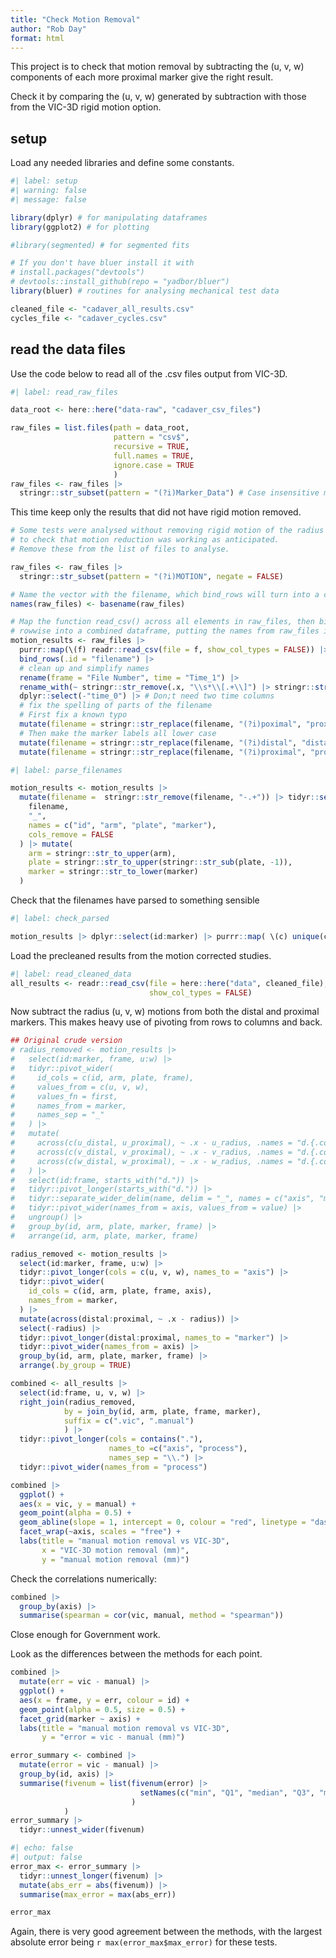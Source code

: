 ```yaml
---
title: "Check Motion Removal"
author: "Rob Day"
format: html
---
```


This project is to check that motion removal by subtracting the (u, v, w) 
components of each more proximal marker give the right result.

Check it by comparing the (u, v, w) generated by subtraction with those from
the VIC-3D rigid motion option.

## setup

Load any needed libraries and define some constants.

```r
#| label: setup
#| warning: false
#| message: false

library(dplyr) # for manipulating dataframes
library(ggplot2) # for plotting

#library(segmented) # for segmented fits

# If you don't have bluer install it with 
# install.packages("devtools")
# devtools::install_github(repo = "yadbor/bluer")
library(bluer) # routines for analysing mechanical test data

cleaned_file <- "cadaver_all_results.csv"
cycles_file <- "cadaver_cycles.csv"

```

## read the data files

Use the code below to read all of the .csv files output from VIC-3D.
```r
#| label: read_raw_files

data_root <- here::here("data-raw", "cadaver_csv_files")

raw_files = list.files(path = data_root,
                       pattern = "csv$",
                       recursive = TRUE,
                       full.names = TRUE,
                       ignore.case = TRUE
                       )
raw_files <- raw_files |>
  stringr::str_subset(pattern = "(?i)Marker_Data") # Case insensitive match needed
```

This time keep only the results that did not have rigid motion removed.

```r
# Some tests were analysed without removing rigid motion of the radius marker,
# to check that motion reduction was working as anticipated.
# Remove these from the list of files to analyse.

raw_files <- raw_files |>
  stringr::str_subset(pattern = "(?i)MOTION", negate = FALSE)

# Name the vector with the filename, which bind_rows will turn into a column
names(raw_files) <- basename(raw_files)

# Map the function read_csv() across all elements in raw_files, then bind the resulting dataframes
# rowwise into a combined dataframe, putting the names from raw_files into a column "filename".
motion_results <- raw_files |>
  purrr::map(\(f) readr::read_csv(file = f, show_col_types = FALSE)) |>
  bind_rows(.id = "filename") |>
  # clean up and simplify names
  rename(frame = "File Number", time = "Time_1") |>
  rename_with(~ stringr::str_remove(.x, "\\s*\\[.+\\]") |> stringr::str_to_lower()) |>
  dplyr::select(-"time_0") |> # Don;t need two time columns
  # fix the spelling of parts of the filename
  # First fix a known typo
  mutate(filename = stringr::str_replace(filename, "(?i)poximal", "proximal")) |>
  # Then make the marker labels all lower case
  mutate(filename = stringr::str_replace(filename, "(?i)distal", "distal")) |>
  mutate(filename = stringr::str_replace(filename, "(?i)proximal", "proximal"))
```

```r
#| label: parse_filenames

motion_results <- motion_results |>
  mutate(filename =  stringr::str_remove(filename, "-.+")) |> tidyr::separate_wider_delim(
    filename,
    "_",
    names = c("id", "arm", "plate", "marker"),
    cols_remove = FALSE
  ) |> mutate(
    arm = stringr::str_to_upper(arm),
    plate = stringr::str_to_upper(stringr::str_sub(plate, -1)),
    marker = stringr::str_to_lower(marker)
  )
```

Check that the filenames have parsed to something sensible
```r
#| label: check_parsed

motion_results |> dplyr::select(id:marker) |> purrr::map( \(c) unique(c))
```

Load the precleaned results from the motion corrected studies.
```r
#| label: read_cleaned_data
all_results <- readr::read_csv(file = here::here("data", cleaned_file), 
                               show_col_types = FALSE)

```

Now subtract the radius (u, v, w) motions from both the distal and proximal
markers.
This makes heavy use of pivoting from rows to columns and back.
```r

## Original crude version
# radius_removed <- motion_results |> 
#   select(id:marker, frame, u:w) |> 
#   tidyr::pivot_wider(
#     id_cols = c(id, arm, plate, frame),
#     values_from = c(u, v, w),
#     values_fn = first,
#     names_from = marker,
#     names_sep = "_"
#   ) |> 
#   mutate(
#     across(c(u_distal, u_proximal), ~ .x - u_radius, .names = "d.{.col}"),
#     across(c(v_distal, v_proximal), ~ .x - v_radius, .names = "d.{.col}"),
#     across(c(w_distal, w_proximal), ~ .x - w_radius, .names = "d.{.col}")
#   ) |> 
#   select(id:frame, starts_with("d.")) |> 
#   tidyr::pivot_longer(starts_with("d.")) |> 
#   tidyr::separate_wider_delim(name, delim = "_", names = c("axis", "marker")) |>
#   tidyr::pivot_wider(names_from = axis, values_from = value) |> 
#   ungroup() |> 
#   group_by(id, arm, plate, marker, frame) |> 
#   arrange(id, arm, plate, marker, frame)

radius_removed <- motion_results |>
  select(id:marker, frame, u:w) |> 
  tidyr::pivot_longer(cols = c(u, v, w), names_to = "axis") |> 
  tidyr::pivot_wider(
    id_cols = c(id, arm, plate, frame, axis),
    names_from = marker,
  ) |> 
  mutate(across(distal:proximal, ~ .x - radius)) |> 
  select(-radius) |> 
  tidyr::pivot_longer(distal:proximal, names_to = "marker") |>
  tidyr::pivot_wider(names_from = axis) |> 
  group_by(id, arm, plate, marker, frame) |> 
  arrange(.by_group = TRUE)

combined <- all_results |>
  select(id:frame, u, v, w) |>
  right_join(radius_removed, 
            by = join_by(id, arm, plate, frame, marker), 
            suffix = c(".vic", ".manual")
            ) |>
  tidyr::pivot_longer(cols = contains("."), 
                      names_to =c("axis", "process"), 
                      names_sep = "\\.") |>
  tidyr::pivot_wider(names_from = "process")

combined |>
  ggplot() + 
  aes(x = vic, y = manual) +
  geom_point(alpha = 0.5) +
  geom_abline(slope = 1, intercept = 0, colour = "red", linetype = "dashed", linewidth = 0.5) +
  facet_wrap(~axis, scales = "free") +
  labs(title = "manual motion removal vs VIC-3D", 
       x = "VIC-3D motion removal (mm)",
       y = "manual motion removal (mm)")

```

Check the correlations numerically:
```r
combined |> 
  group_by(axis) |> 
  summarise(spearman = cor(vic, manual, method = "spearman"))
```

Close enough for Government work.

Look as the differences between the methods for each point.

```r
combined |>
  mutate(err = vic - manual) |>
  ggplot() + 
  aes(x = frame, y = err, colour = id) +
  geom_point(alpha = 0.5, size = 0.5) +
  facet_grid(marker ~ axis) +
  labs(title = "manual motion removal vs VIC-3D", 
       y = "error = vic - manual (mm)")

```
```r
error_summary <- combined |>
  mutate(error = vic - manual) |>
  group_by(id, axis) |>
  summarise(fivenum = list(fivenum(error) |> 
                             setNames(c("min", "Q1", "median", "Q3", "max"))
                           )
            ) 
error_summary |>
  tidyr::unnest_wider(fivenum)
```
```r
#| echo: false
#| output: false
error_max <- error_summary |> 
  tidyr::unnest_longer(fivenum) |> 
  mutate(abs_err = abs(fivenum)) |> 
  summarise(max_error = max(abs_err))

error_max
```

Again, there is very good agreement between the methods, 
with the largest absolute error being `r max(error_max$max_error)`
for these tests.